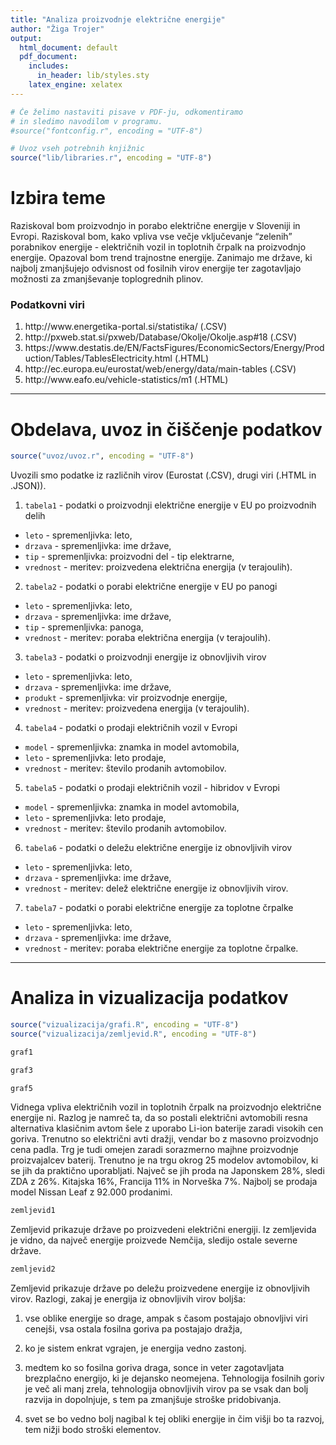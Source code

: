 ```yaml
---
title: "Analiza proizvodnje električne energije"
author: "Žiga Trojer"
output:
  html_document: default
  pdf_document:
    includes:
      in_header: lib/styles.sty
    latex_engine: xelatex
---
```


```r
# Če želimo nastaviti pisave v PDF-ju, odkomentiramo
# in sledimo navodilom v programu.
#source("fontconfig.r", encoding = "UTF-8")

# Uvoz vseh potrebnih knjižnic
source("lib/libraries.r", encoding = "UTF-8")
```

# Izbira teme

Raziskoval bom proizvodnjo in porabo električne energije v Sloveniji in Evropi. Raziskoval bom, kako vpliva vse večje vključevanje "zelenih" porabnikov energije - električnih vozil in toplotnih črpalk na proizvodnjo energije. Opazoval bom trend trajnostne energije. Zanimajo me države, ki najbolj zmanjšujejo odvisnost od fosilnih virov energije ter zagotavljajo možnosti za zmanjševanje toplogrednih plinov.
  
  
### Podatkovni viri 

1. http://www.energetika-portal.si/statistika/ (.CSV)
2. http://pxweb.stat.si/pxweb/Database/Okolje/Okolje.asp#18 (.CSV)
3. https://www.destatis.de/EN/FactsFigures/EconomicSectors/Energy/Production/Tables/TablesElectricity.html (.HTML)
4. http://ec.europa.eu/eurostat/web/energy/data/main-tables (.CSV)
5. http://www.eafo.eu/vehicle-statistics/m1 (.HTML)


***

# Obdelava, uvoz in čiščenje podatkov

```r
source("uvoz/uvoz.r", encoding = "UTF-8")
```

Uvozili smo podatke iz različnih virov (Eurostat (.CSV), drugi viri (.HTML in .JSON)).

1. `tabela1` - podatki o proizvodnji električne energije v EU po proizvodnih delih
  - `leto` - spremenljivka: leto,
  - `drzava` - spremenljivka: ime države,
  - `tip` - spremenljivka: proizvodni del - tip elektrarne,
  - `vrednost` - meritev: proizvedena električna energija (v terajoulih).

2. `tabela2` - podatki o porabi električne energije v EU po panogi
  - `leto` - spremenljivka: leto,
  - `drzava` - spremenljivka: ime države,
  - `tip` - spremenljivka: panoga,
  - `vrednost` - meritev: poraba električna energija (v terajoulih).
  
3. `tabela3` - podatki o  proizvodnji energije iz obnovljivih virov
  - `leto` - spremenljivka: leto,
  - `drzava` - spremenljivka: ime države,
  - `produkt` - spremenljivka: vir proizvodnje energije,
  - `vrednost` - meritev: proizvedena energija (v terajoulih).
  
4. `tabela4` - podatki o  prodaji električnih vozil v Evropi
  - `model` - spremenljivka: znamka in model avtomobila,
  - `leto` - spremenljivka: leto prodaje,
  - `vrednost` - meritev: število prodanih avtomobilov.
  
5. `tabela5` - podatki o  prodaji električnih vozil - hibridov v Evropi
  - `model` - spremenljivka: znamka in model avtomobila,
  - `leto` - spremenljivka: leto prodaje,
  - `vrednost` - meritev: število prodanih avtomobilov.
  
6. `tabela6` - podatki o  deležu električne energije iz obnovljivih virov
  - `leto` - spremenljivka: leto,
  - `drzava` - spremenljivka: ime države,
  - `vrednost` - meritev: delež električne energije iz obnovljivih virov.
  
7. `tabela7` - podatki o  porabi električne energije za toplotne črpalke
  - `leto` - spremenljivka: leto,
  - `drzava` - spremenljivka: ime države,
  - `vrednost` - meritev: poraba električne energije za toplotne črpalke.

***

# Analiza in vizualizacija podatkov

```r
source("vizualizacija/grafi.R", encoding = "UTF-8")
source("vizualizacija/zemljevid.R", encoding = "UTF-8")
```


```r
graf1
```


```r
graf3
```

```r
graf5
```

Vidnega vpliva električnih vozil in toplotnih črpalk na proizvodnjo električne energije ni. Razlog je namreč ta, da so postali električni avtomobili resna alternativa klasičnim avtom šele z uporabo Li-ion baterije zaradi visokih cen goriva. Trenutno so električni avti dražji, vendar bo z masovno proizvodnjo cena padla. Trg je tudi omejen zaradi sorazmerno majhne proizvodnje proizvajalcev baterij.
Trenutno je na trgu okrog 25 modelov avtomobilov, ki se jih da praktično uporabljati. Največ se jih proda na Japonskem 28%, sledi ZDA z 26%. Kitajska 16%, Francija 11% in Norveška 7%. Najbolj se prodaja model Nissan Leaf z 92.000 prodanimi.

```r
zemljevid1
```

Zemljevid prikazuje države po proizvedeni električni energiji. Iz zemljevida je vidno, da največ energije proizvede Nemčija, sledijo ostale severne države.

```r
zemljevid2
```

Zemljevid prikazuje države po deležu proizvedene energije iz obnovljivih virov.
Razlogi, zakaj je energija iz obnovljivih virov boljša:

1. vse oblike energije so drage, ampak s časom postajajo obnovljivi viri cenejši, vsa ostala fosilna goriva pa postajajo dražja,

2. ko je sistem enkrat vgrajen, je energija vedno zastonj.

3. medtem ko so fosilna goriva draga, sonce in veter zagotavljata brezplačno energijo, ki je dejansko neomejena. Tehnologija fosilnih goriv je več ali manj zrela, tehnologija obnovljivih virov pa se vsak dan bolj razvija in dopolnjuje, s tem pa zmanjšuje stroške pridobivanja.

4. svet se bo vedno bolj nagibal k tej obliki energije in čim višji bo ta razvoj, tem nižji bodo stroški elementov.